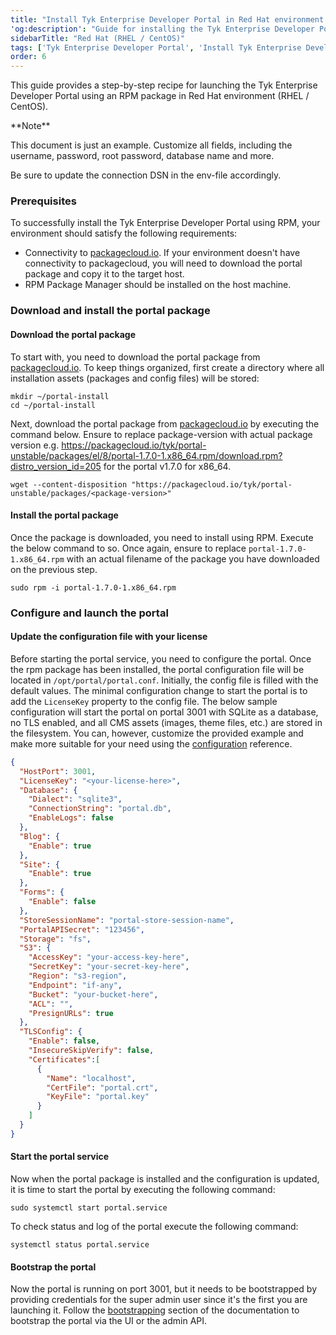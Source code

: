 ```yaml
---
title: "Install Tyk Enterprise Developer Portal in Red Hat environment using RPM"
'og:description': "Guide for installing the Tyk Enterprise Developer Portal in Red Hat environment using RPM"
sidebarTitle: "Red Hat (RHEL / CentOS)"
tags: ['Tyk Enterprise Developer Portal', 'Install Tyk Enterprise Developer Portal using RPM', 'RHEL']
order: 6
---
```


This guide provides a step-by-step recipe for launching the Tyk Enterprise Developer Portal using an RPM package in Red Hat environment (RHEL / CentOS).


<Warning>
**Note**

This document is just an example. Customize all fields, including the username, password, root password, database name and more.

Be sure to update the connection DSN in the env-file accordingly.
</Warning>



### Prerequisites
To successfully install the Tyk Enterprise Developer Portal using RPM, your environment should satisfy the following requirements:
- Connectivity to [packagecloud.io](https://packagecloud.io). If your environment doesn't have connectivity to packagecloud, you will need to download the portal package and copy it to the target host.
- RPM Package Manager should be installed on the host machine.

### Download and install the portal package
#### Download the portal package
To start with, you need to download the portal package from [packagecloud.io](https://packagecloud.io). To keep things organized, first create a directory where all installation assets (packages and config files) will be stored:
```console
mkdir ~/portal-install
cd ~/portal-install
```

Next, download the portal package from [packagecloud.io](https://packagecloud.io/tyk/portal-unstable) by executing the command below.
Ensure to replace package-version with actual package version e.g. https://packagecloud.io/tyk/portal-unstable/packages/el/8/portal-1.7.0-1.x86_64.rpm/download.rpm?distro_version_id=205 for the portal v1.7.0 for x86_64.
```console
wget --content-disposition "https://packagecloud.io/tyk/portal-unstable/packages/<package-version>"
```

#### Install the portal package
Once the package is downloaded, you need to install using RPM. Execute the below command to so. Once again, ensure to replace `portal-1.7.0-1.x86_64.rpm` with an actual filename of the package you have downloaded on the previous step.  
```console
sudo rpm -i portal-1.7.0-1.x86_64.rpm
```

### Configure and launch the portal

#### Update the configuration file with your license
Before starting the portal service, you need to configure the portal. Once the rpm package has been installed, the portal configuration file will be located in `/opt/portal/portal.conf`.
Initially, the config file is filled with the default values. The minimal configuration change to start the portal is to add the `LicenseKey` property to the config file.
The below sample configuration will start the portal on portal 3001 with SQLite as a database, no TLS enabled, and all CMS assets (images, theme files, etc.) are stored in the filesystem.
You can, however, customize the provided example and make more suitable for your need using the [configuration](/product-stack/tyk-enterprise-developer-portal/deploy/configuration) reference.
```json
{
  "HostPort": 3001,
  "LicenseKey": "<your-license-here>",
  "Database": {
    "Dialect": "sqlite3",
    "ConnectionString": "portal.db",
    "EnableLogs": false
  },
  "Blog": {
    "Enable": true
  },
  "Site": {
    "Enable": true
  },
  "Forms": {
    "Enable": false
  },
  "StoreSessionName": "portal-store-session-name",
  "PortalAPISecret": "123456",
  "Storage": "fs",
  "S3": {
    "AccessKey": "your-access-key-here",
    "SecretKey": "your-secret-key-here",
    "Region": "s3-region",
    "Endpoint": "if-any",
    "Bucket": "your-bucket-here",
    "ACL": "",
    "PresignURLs": true
  },
  "TLSConfig": {
    "Enable": false,
    "InsecureSkipVerify": false,
    "Certificates":[
      {
        "Name": "localhost",
        "CertFile": "portal.crt",
        "KeyFile": "portal.key"
      }
    ]
  }
}
```

#### Start the portal service
Now when the portal package is installed and the configuration is updated, it is time to start the portal by executing the following command:
```console
sudo systemctl start portal.service
```

To check status and log of the portal execute the following command:
```console
systemctl status portal.service
```

#### Bootstrap the portal
Now the portal is running on port 3001, but it needs to be bootstrapped by providing credentials for the super admin user since it's the first you are launching it. Follow the [bootstrapping](/product-stack/tyk-enterprise-developer-portal/deploy/bootstrapping-portal) section of the documentation to bootstrap the portal via the UI or the admin API.